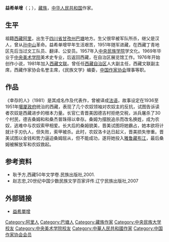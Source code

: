 '''益希单增'''（{{Bo|z=ཡེ་ཤེས་བསྟན་འཛིན་|w=ye shes bstan 'dzin}}；{{bd|1941年|12月21日|||catIdx=Y,益}}），[[藏族|藏族]]，[[中华人民共和国|中华人民共和国]]作家。

== 生平 ==
祖籍[[西藏|西藏]][[阿里地区|阿里]]，出生于[[四川省|四川省]][[甘孜州|甘孜州]][[巴塘|巴塘]]地方。生父很早被军队所杀，继父是汉人，曾从[[孙中山|孙中山]]革命。益希单增早年生活艰苦，1951年随军进藏，在西藏丁青地区先后当过文工队员、翻译、公安员。1957年入[[中央民族学院|中央民族学院]]学文化。1969年毕业于[[中央美术学院|中央美术学院]]美术史专业，后返回西藏，在自治区展览馆工作。1976年开始创作小说，1981年加入[[中国文联|西藏文联]]。曾任任[[西藏自治区|西藏自治区]]人大副主任，西藏文联副主席，西藏作家协会名誉主席，《民族文学》编委，[[中国作家协会|中国作家协会]]理事等职。

== 作品 ==
《幸存的人》（1981）是其成名作及代表作，曾被译成[[法语|法语]]，故事设定在1936至1951年[[噶厦政府|噶厦政府]]统治的西藏，表现了几个农奴领袖对农奴主的反抗，试图告诉读者农奴是西藏进步的根本力量。长官仁青晋美因德吉村拒绝交税，派兵屠杀了30个村民，德吉桑姆和和桑杰普珠得以幸存。桑姆为摆脱追杀而改名换姓，成为农奴，逃难中与农奴索甲相爱。长大后的桑姆貌美，晋美试图将她霸占，她本欲将计就计手刃仇人，但失败，索甲被杀。此时，农奴洛卡达日起义，晋美损失惨重。晋美试图以金钱和势力逼迫桑姆屈从，但不能成功，遂将她投入[[雅鲁藏布江|雅鲁藏布江]]，最后桑姆被解放军和农奴救起。 

== 参考资料 ==
* 耿予方,西藏50年文学卷.民族出版社,2001.
* 赵志忠,20世纪中国少数民族文学百家评传.辽宁民族出版社,2007

== 外部链接 ==
* [http://big5.tibet.cn/g2b/zt.tibet.cn/zt/zt2002004819140357.htm 益希單增]{{Dead link|date=2018年6月 |bot=InternetArchiveBot |fix-attempted=no }}

{{中国作家协会第四届理事会}}

{{Authority control}}
{{DEFAULTSORT:Yi}}
[[Category:阿里人|Category:阿里人]]
[[Category:巴塘人|Category:巴塘人]]
[[Category:藏族作家|Category:藏族作家]]
[[Category:中央民族大学校友|Category:中央民族大学校友]]
[[Category:中央美术学院校友|Category:中央美术学院校友]]
[[Category:中華人民共和國作家|Category:中華人民共和國作家]]
[[Category:中国作家协会会员|Category:中国作家协会会员]]
